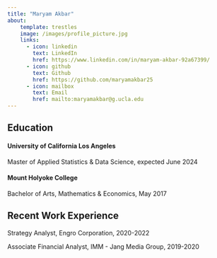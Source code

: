 ```yaml
---
title: "Maryam Akbar"
about:
    template: trestles
    image: /images/profile_picture.jpg
    links: 
      - icon: linkedin
        text: LinkedIn
        href: https://www.linkedin.com/in/maryam-akbar-92a67399/
      - icon: github
        text: Github
        href: https://github.com/maryamakbar25
      - icon: mailbox
        text: Email
        href: mailto:maryamakbar@g.ucla.edu
---
```


## Education

#### University of California Los Angeles
Master of Applied Statistics & Data Science, expected June 2024

#### Mount Holyoke College
Bachelor of Arts, Mathematics & Economics, May 2017

## Recent Work Experience

Strategy Analyst, Engro Corporation, 2020-2022

Associate Financial Analyst, IMM - Jang Media Group, 2019-2020





